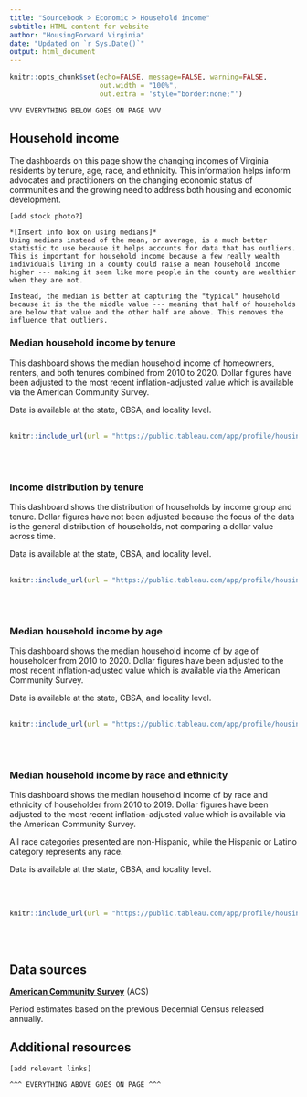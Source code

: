 ```yaml
---
title: "Sourcebook > Economic > Household income"
subtitle: HTML content for website
author: "HousingForward Virginia"
date: "Updated on `r Sys.Date()`"
output: html_document
---
```


```r
knitr::opts_chunk$set(echo=FALSE, message=FALSE, warning=FALSE,
                      out.width = "100%",
                      out.extra = 'style="border:none;"')
```

    VVV EVERYTHING BELOW GOES ON PAGE VVV

## Household income

The dashboards on this page show the changing incomes of Virginia residents by tenure, age, race, and ethnicity. This information helps inform advocates and practitioners on the changing economic status of communities and the growing need to address both housing and economic development.

```
[add stock photo?]
```

```
*[Insert info box on using medians]*
Using medians instead of the mean, or average, is a much better statistic to use because it helps accounts for data that has outliers. This is important for household income because a few really wealth individuals living in a county could raise a mean household income higher --- making it seem like more people in the county are wealthier when they are not. 

Instead, the median is better at capturing the "typical" household because it is the the middle value --- meaning that half of households are below that value and the other half are above. This removes the influence that outliers.

```

### Median household income by tenure

This dashboard shows the median household income of homeowners, renters, and both tenures combined from 2010 to 2020. Dollar figures have been adjusted to the most recent inflation-adjusted value which is available via the American Community Survey. 

Data is available at the state, CBSA, and locality level.
<br>
<br>
```r
knitr::include_url(url = "https://public.tableau.com/app/profile/housingforward.virginia/viz/Sourcebook-Medianhouseholdincomebytenure/Statewide?:showVizHome=no&:embed=true", height = "500px")
```
<br>
<br>

### Income distribution by tenure

This dashboard shows the distribution of households by income group and tenure. Dollar figures have not been adjusted because the focus of the data is the general distribution of households, not comparing a dollar value across time.

Data is available at the state, CBSA, and locality level.
<br>
<br>
```r
knitr::include_url(url = "https://public.tableau.com/app/profile/housingforward.virginia/viz/Sourcebook-Incomedistributionbytenure/Statewide?:showVizHome=no&:embed=true", height = "500px")
```
<br>
<br>

### Median household income by age

This dashboard shows the median household income of by age of householder from 2010 to 2020. Dollar figures have been adjusted to the most recent inflation-adjusted value which is available via the American Community Survey. 

Data is available at the state, CBSA, and locality level.
<br>
<br>
```r
knitr::include_url(url = "https://public.tableau.com/app/profile/housingforward.virginia/viz/Sourcebook-Medianhouseholdincomebyage/Statewide?:showVizHome=no&:embed=true", height = "500px")
```
<br>
<br>

### Median household income by race and ethnicity

This dashboard shows the median household income of by race and ethnicity of householder from 2010 to 2019. Dollar figures have been adjusted to the most recent inflation-adjusted value which is available via the American Community Survey. 

All race categories presented are non-Hispanic, while the Hispanic or Latino category represents any race.

Data is available at the state, CBSA, and locality level.

<br>
<br>
```r
knitr::include_url(url = "https://public.tableau.com/app/profile/housingforward.virginia/viz/Sourcebook-Medianhouseholdincomebyraceandethnicity/Statewide?:showVizHome=no&:embed=true", height = "500px")
```
<br>
<br>


## Data sources

[**American Community Survey**](https://www.census.gov/programs-surveys/acs) (ACS)

Period estimates based on the previous Decennial Census released annually. 


## Additional resources

```
[add relevant links]
```

```
^^^ EVERYTHING ABOVE GOES ON PAGE ^^^
```